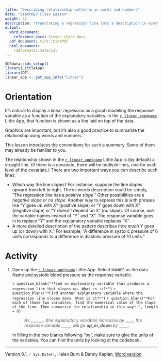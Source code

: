 ```yaml
---
title: "Describing relationship patterns in words and numbers"
date: "StatPREP Class Lesson"
weight: 42
description: "Translating a regression line into a description in everyday terms."
output:
  word_document:
    reference_docx: lesson-style.docx
  pdf_document: tint::tintPdf
  html_document:
    rmdformats::material
---
```



```r
SDSdata::sds_setup()
library(LittleApp)
library(DT)
linear_app <- get_app_info("linear")
```

# Orientation

It's natural to display a linear regression as a graph modeling the response variable as a function of the explanatory variables. In the [`r linear_app$name`](`r linear_app$url`) Little App, that function is shown as a line laid on top of the data. 

Graphics are important, but it's also a good practice to summarize the relationship using words and numbers. 

This lesson introduces the conventions for such a summary. Some of them may already be familiar to you. 


The relationship shown in the [`r linear_app$name`](`r linear_app$url`) Little App is (by default) a straight line. (If there is a covariate, there will be multiple lines, one for each level of the covariate.) There are two important ways you can describe such lines:

- Which  way the line slopes? For instance, suppose the line slopes upward from left to right. The in-words description could be simply, "The regression line has a *positive slope*." Other possibilities are a *negative slope* or *no slope*. Another way to express this is with phrases like "Y goes *up* with X" (positive slope) or "Y goes *down* with  X" (negative slope) or "Y doesn't depend on X" (no slope). Of course, use the variable names instead of "Y" and "X". The response variable goes in to replace "Y" and the explanatory variable replaces "X". 
- A more detailed description of the pattern describes *how much* Y goes up (or down) with X." For example,  "A difference in systolic pressure of 6 units corresponds to a  difference in  diastolic pressure of 10 units." 

# Activity

1. Open up the [`r linear_app$name`](`r linear_app$url`) Little App. Select `NHANES` as the data frame and systolic blood pressure as the response variable. 

    `r question_blank("*Find an explanatory variable that produces a regression line that slopes up. What is it?*")`
    `r question_blank("*Find another explanatory variable where the regression line slopes down. What is it?*")`
    `r question_blank("*For each of those two variables, find the numerical value of the slope of the line. Then summarize the relationship in this way*:", length = 0)`

    > *As _______ (the explanatory variable) increases by ____, the response variable _____ will go ___up_or_down___ by _____.*
    
    In filling in the two blanks following "by", make sure to give the units of the variables. You can find the units by looking at the codebook.


----------------------

Version 0.1, `r Sys.Date()`, Helen Burn & Danny Kaplan, [Word version](`r paste0("/word-versions/",tools::file_path_sans_ext(knitr::current_input()), ".docx")`) 